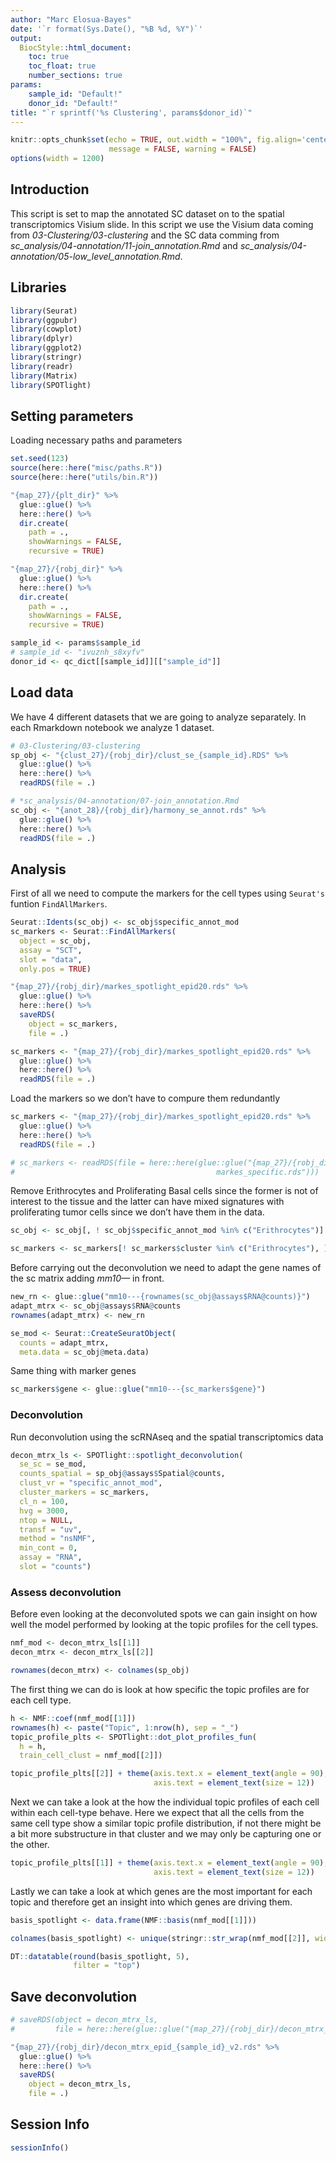 ```yaml
---
author: "Marc Elosua-Bayes"
date: '`r format(Sys.Date(), "%B %d, %Y")`'
output: 
  BiocStyle::html_document:
    toc: true
    toc_float: true
    number_sections: true
params: 
    sample_id: "Default!"
    donor_id: "Default!"
title: "`r sprintf('%s Clustering', params$donor_id)`"
---
```


```r
knitr::opts_chunk$set(echo = TRUE, out.width = "100%", fig.align='center', 
                      message = FALSE, warning = FALSE)
options(width = 1200)
```

## Introduction
This script is set to map the annotated SC dataset on to the spatial transcriptomics Visium slide.
In this script we use the Visium data coming from *03-Clustering/03-clustering* and the SC data comming from *sc_analysis/04-annotation/11-join_annotation.Rmd* and *sc_analysis/04-annotation/05-low_level_annotation.Rmd*.

## Libraries

```r
library(Seurat)
library(ggpubr)
library(cowplot)
library(dplyr)
library(ggplot2)
library(stringr)
library(readr)
library(Matrix)
library(SPOTlight)
```

## Setting parameters
Loading necessary paths and parameters
```r
set.seed(123)
source(here::here("misc/paths.R"))
source(here::here("utils/bin.R"))

"{map_27}/{plt_dir}" %>%
  glue::glue() %>%
  here::here() %>%
  dir.create(
    path = .,
    showWarnings = FALSE,
    recursive = TRUE)

"{map_27}/{robj_dir}" %>%
  glue::glue() %>%
  here::here() %>%
  dir.create(
    path = .,
    showWarnings = FALSE,
    recursive = TRUE)
```

```r
sample_id <- params$sample_id
# sample_id <- "ivuznh_s8xyfv"
donor_id <- qc_dict[[sample_id]][["sample_id"]]
```

## Load data
We have 4 different datasets that we are going to analyze separately. In each Rmarkdown notebook we analyze 1 dataset.
```r
# 03-Clustering/03-clustering
sp_obj <- "{clust_27}/{robj_dir}/clust_se_{sample_id}.RDS" %>%
  glue::glue() %>%
  here::here() %>%
  readRDS(file = .)

# *sc_analysis/04-annotation/07-join_annotation.Rmd
sc_obj <- "{anot_28}/{robj_dir}/harmony_se_annot.rds" %>%
  glue::glue() %>%
  here::here() %>%
  readRDS(file = .)
```

## Analysis

First of all we need to compute the markers for the cell types using `Seurat's` funtion `FindAllMarkers`.
```r
Seurat::Idents(sc_obj) <- sc_obj$specific_annot_mod
sc_markers <- Seurat::FindAllMarkers(
  object = sc_obj,
  assay = "SCT",
  slot = "data",
  only.pos = TRUE)

"{map_27}/{robj_dir}/markes_spotlight_epid20.rds" %>%
  glue::glue() %>%
  here::here() %>%
  saveRDS(
    object = sc_markers,
    file = .)

sc_markers <- "{map_27}/{robj_dir}/markes_spotlight_epid20.rds" %>%
  glue::glue() %>%
  here::here() %>%
  readRDS(file = .)

```

Load the markers so we don't have to compure them redundantly
```r
sc_markers <- "{map_27}/{robj_dir}/markes_spotlight_epid20.rds" %>%
  glue::glue() %>%
  here::here() %>%
  readRDS(file = .)

# sc_markers <- readRDS(file = here::here(glue::glue("{map_27}/{robj_dir}/
#                                             markes_specific.rds")))

```

Remove Erithrocytes and Proliferating Basal cells since the former is not of interest to the tissue and the latter can have mixed signatures with proliferating tumor cells since we don't have them in the data. 
```r
sc_obj <- sc_obj[, ! sc_obj$specific_annot_mod %in% c("Erithrocytes")]

sc_markers <- sc_markers[! sc_markers$cluster %in% c("Erithrocytes"), ]
```

Before carrying out the deconvolution we need to adapt the gene names of the sc matrix adding *mm10---* in front.
```r
new_rn <- glue::glue("mm10---{rownames(sc_obj@assays$RNA@counts)}")
adapt_mtrx <- sc_obj@assays$RNA@counts
rownames(adapt_mtrx) <- new_rn

se_mod <- Seurat::CreateSeuratObject(
  counts = adapt_mtrx,
  meta.data = sc_obj@meta.data)
```

Same thing with marker genes
```r
sc_markers$gene <- glue::glue("mm10---{sc_markers$gene}")
```

### Deconvolution
Run deconvolution using the scRNAseq and the spatial transcriptomics data
```r
decon_mtrx_ls <- SPOTlight::spotlight_deconvolution(
  se_sc = se_mod,
  counts_spatial = sp_obj@assays$Spatial@counts,
  clust_vr = "specific_annot_mod",
  cluster_markers = sc_markers,
  cl_n = 100,
  hvg = 3000,
  ntop = NULL,
  transf = "uv",
  method = "nsNMF",
  min_cont = 0,
  assay = "RNA",
  slot = "counts")
```

### Assess deconvolution
Before even looking at the deconvoluted spots we can gain insight on how well the model performed by looking at the topic profiles for the cell types.

```r
nmf_mod <- decon_mtrx_ls[[1]]
decon_mtrx <- decon_mtrx_ls[[2]]

rownames(decon_mtrx) <- colnames(sp_obj)
```

The first thing we can do is look at how specific the topic profiles are for each cell type.
```r
h <- NMF::coef(nmf_mod[[1]])
rownames(h) <- paste("Topic", 1:nrow(h), sep = "_")
topic_profile_plts <- SPOTlight::dot_plot_profiles_fun(
  h = h,
  train_cell_clust = nmf_mod[[2]])

topic_profile_plts[[2]] + theme(axis.text.x = element_text(angle = 90), 
                                axis.text = element_text(size = 12))
```

Next we can take a look at the how the individual topic profiles of each cell within each cell-type behave. Here we expect that all the cells from the same cell type show a similar topic profile distribution, if not there might be a bit more substructure in that cluster and we may only be capturing one or the other.

```r
topic_profile_plts[[1]] + theme(axis.text.x = element_text(angle = 90), 
                                axis.text = element_text(size = 12))
```

Lastly we can take a look at which genes are the most important for each topic and therefore get an insight into which genes are driving them.
```r
basis_spotlight <- data.frame(NMF::basis(nmf_mod[[1]]))

colnames(basis_spotlight) <- unique(stringr::str_wrap(nmf_mod[[2]], width = 30))

DT::datatable(round(basis_spotlight, 5),
              filter = "top")
```

## Save deconvolution
```r
# saveRDS(object = decon_mtrx_ls,
#         file = here::here(glue::glue("{map_27}/{robj_dir}/decon_mtrx_epid_{sample_id}.rds")))

"{map_27}/{robj_dir}/decon_mtrx_epid_{sample_id}_v2.rds" %>%
  glue::glue() %>%
  here::here() %>%
  saveRDS(
    object = decon_mtrx_ls,
    file = .)
```


## Session Info
```r
sessionInfo()
```

